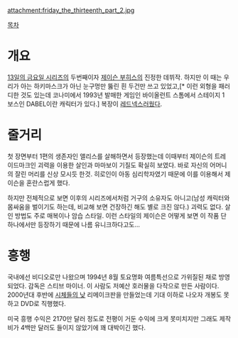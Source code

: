 attachment:friday_the_thirteenth_part_2.jpg

[[목차]]
= 개요 =
[[13일의 금요일 시리즈]]의 두번째이자 [[제이슨 부히스]]의 진정한 데뷔작.  하지만 이 때는 우리가 아는 하키마스크가 아닌 눈구멍만 뚫린 흰 두건만 쓰고 있었고,[* 이런 외형을 패러디한 것도 있는데 코나미에서 1993년 발매한 게임인 바이올런트 스톰에서 스테이지 1 보스인 DABEL이란 캐릭터가 있다.] 복장이 [[레드넥]]스러웠다.

= 줄거리 =
첫 장면부터 1편의 생존자인 앨리스를 살해하면서 등장했는데 이때부터 제이슨의 트레이드마크인 괴력을 이용한 살인과 마마보이 기질도 확실히 보였다. 바로 자신의 어머니의 잘린 머리를 신상 모시듯 한것. 히로인이 아동 심리학자였기 때문에 이를 이용해서 제이슨을 혼란스럽게 했다.

하지만 전체적으로 보면 이후의 시리즈에서처럼 거구의 소유자도 아니고(남성 캐릭터와 몸싸움을 벌이기도 하는데, 비교해 보면 건장하긴 해도 별로 크진 않다.) 괴력도 없다. 살인 방법도 주로 매복이나 암습 스타일. 이런 스타일의 제이슨은 어떻게 보면 이 작품 단 하나에서만 등장하기 때문에 나름 유니크하다고도...

= 흥행 =
국내에선 비디오로만 나왔으며 1994년 8월 토요명화 여름특선으로 가위질된 채로 방영되었다. 감독은 스티브 마이너. 이 사람도 저예산 호러물을 다작으로 만든 사람이다. 2000년대 후반에 [[시체들의 낮]] 리메이크판을 만들었는데 기대 이하로 나오자 개봉도 못하고 DVD로 직행했다.

미국 흥행 수익은 2170만 달러 정도로 전평이 거둔 수익에 크게 못미치지만 그래도 제작비가 4백만 달러도 들이지 않았기에 꽤 대박이긴 했다.
